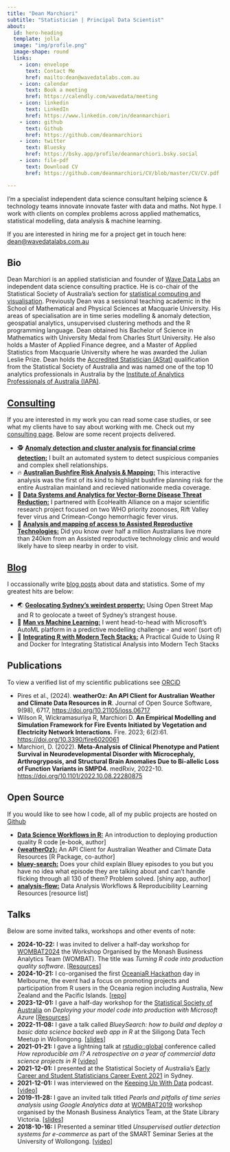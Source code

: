 ```yaml
---
title: "Dean Marchiori"
subtitle: "Statistician | Principal Data Scientist"
about:
  id: hero-heading 
  template: jolla
  image: "img/profile.png"
  image-shape: round
  links:
    - icon: envelope
      text: Contact Me
      href: mailto:dean@wavedatalabs.com.au
    - icon: calendar
      text: Book a meeting
      href: https://calendly.com/wavedata/meeting
    - icon: linkedin
      text: LinkedIn
      href: https://www.linkedin.com/in/deanmarchiori
    - icon: github
      text: Github
      href: https://github.com/deanmarchiori
    - icon: twitter
      text: Bluesky
      href: https://bsky.app/profile/deanmarchiori.bsky.social
    - icon: file-pdf
      text: Download CV
      href: https://github.com/deanmarchiori/CV/blob/master/CV/CV.pdf

---
```



:::{#hero-heading}
I'm a specialist independent data science consultant helping science & technology teams innovate innovate faster with data and maths. Not hype. I work with clients on complex problems across applied mathematics, statistical modelling, data analysis & machine learning.  

If you are interested in hiring me for a project get in touch here: [dean@wavedatalabs.com.au](mailto:dean@wavedatalabs.com.au)
::: 


## Bio  

Dean Marchiori is an applied statistician and founder of [Wave Data Labs](https://www.wavedatalabs.com.au/) an independent data science consulting practice. He is co-chair of the Statistical Society of Australia’s section for [statistical computing and visualisation](https://statsoc.org.au/Statistical-Computing-and-Visualisation-Section). Previously Dean was a sessional teaching academic in the School of Mathematical and Physical Sciences at Macquarie University. His areas of specialisation are in time series modelling & anomaly detection, geospatial analytics, unsupervised clustering methods and the R programming language. Dean obtained his Bachelor of Science in Mathematics with University Medal from Charles Sturt University. He also holds a Master of Applied Finance degree, and a Master of Applied Statistics from Macquarie University where he was awarded the Julian Leslie Prize. Dean holds the [Accredited Statistician (AStat)](https://statsoc.org.au/Professional-accreditation) qualification from the Statistical Society of Australia and was named one of the top 10 analytics professionals in Australia by the [Institute of Analytics Professionals of Australia (IAPA)](https://www.iapa.org.au/).   

## [Consulting](consulting/) 

If you are interested in my work you can read some case studies, or see what my clients have to say about working with me. Check out my [consulting page](consulting/index.qmd). Below are some recent projects delivered.

- 🕵 [**Anomaly detection and cluster analysis for financial crime detection:**](consulting/2024-01-01-service-2/) I built an automated system to detect suspicious companies and complex shell relationships. 
- 🔥 [**Australian Bushfire Risk Analysis & Mapping:**](consulting/2024-01-01-service-1/) This interactive analysis was the first of its kind to highlight bushfire planning risk for the entire Australian mainland and recieved nationwide media coverage.   
- 🦟 [**Data Systems and Analytics for Vector-Borne Disease Threat Reduction:**](consulting/2024-10-11-eco/) I partnered with EcoHealth Alliance on a major scientific research project focused on two WHO priority zoonoses, Rift Valley fever virus and Crimean-Congo hemorrhagic fever virus.
- 👶 [**Analysis and mapping of access to Assisted Reproductive Technologies:**](consulting/2024-01-01-service-4/) Did you know over half a million Australians live more than 240km from an Assisted reproductive technology clinic and would likely have to sleep nearby in order to visit.  


## [Blog](posts/)  

I occassionally write [blog posts](/posts/) about data and statistics. Some of my greatest hits are below:  

- 🌏 [**Geolocating Sydney’s weirdest property:**](posts/2023-09-17-geolocating/) Using Open Street Map and R to geolocate a tweet of Sydney's strangest house.  
- 🥊 [**Man vs Machine Learning:**](posts/2023-06-02-man-vs-ml-20230619T002502Z-001/2023-06-02-man-vs-ml/) I went head-to-head with Microsoft’s AutoML platform in a predictive modelling challenge - and won! (sort of)
- 🔧 [**Integrating R with Modern Tech Stacks:**](posts/2024-12-02-r-docker/) A Practical Guide to Using R and Docker for Integrating Statistical Analysis into Modern Tech Stacks


## Publications  

To view a verified list of my scientific publications see [ORCiD](https://orcid.org/0000-0002-3430-7225)  

- Pires et al., (2024). **weatherOz: An API Client for Australian Weather and Climate Data Resources in R**. Journal of Open Source Software, 9(98), 6717, [https://doi.org/10.21105/joss.06717](https://doi.org/10.21105/joss.06717)   
- Wilson R, Wickramasuriya R, Marchiori D. **An Empirical Modelling and Simulation Framework for Fire Events Initiated by Vegetation and Electricity Network Interactions.** Fire. 2023; 6(2):61. [https://doi.org/10.3390/fire6020061](https://doi.org/10.3390/fire6020061)  
- Marchiori, D. (2022). **Meta-Analysis of Clinical Phenotype and Patient Survival in Neurodevelopmental Disorder with Microcephaly, Arthrogryposis, and Structural Brain Anomalies Due to Bi-allelic Loss of Function Variants in SMPD4.** medRxiv, 2022-10. [https://doi.org/10.1101/2022.10.08.22280875](https://doi.org/10.1101/2022.10.08.22280875)

## Open Source   

If you would like to see how I code, all of my public projects are hosted on [Github](https://github.com/deanmarchiori) 


- [**Data Science Workflows in R:**](https://datasciworkflows.netlify.app/) An introduction to deploying production quality R code [e-book, author]
- [**{weatherOz}:**](https://docs.ropensci.org/weatherOz/) An API Client for Australian Weather and Climate Data Resources [R Package, co-author]  
- [**bluey-search:**](https://deanmarchiori.shinyapps.io/blueysearch/) Does your child explain Bluey episodes to you but you have no idea what episode they are talking about and can't handle flicking through all 130 of them? Problem solved. [shiny app, author]
- [**analysis-flow:**](https://github.com/deanmarchiori/analysis-flow) Data Analysis Workflows & Reproducibility Learning Resources [resource list]


## Talks  

Below are some invited talks, workshops and other events of note:  

- **2024-10-22:** I was invited to deliver a half-day workshop for [WOMBAT2024](https://wombat2024.numbat.space/tutorial_AM3.html) the Workshop Organised by the Monash Business Analytics Team (WOMBAT). The title was *Turning R code into production quality software*. [[Resources](https://datasciworkflows.netlify.app/)]   
- **2024-10-21:** I co-organised the first [OceaniaR Hackathon](https://statsocaus.github.io/oceaniaR-hack/) day in Melbourne, the event had a focus on promoting projects and participation from R users in the Oceania region including Australia, New Zealand and the Pacific Islands. [[repo](https://github.com/StatSocAus/oceaniaR-hack)]  
- **2023-12-01:** I gave a half-day workshop for the [Statistical Society of Australia](https://statsoc.org.au/event-5490184) on *Deploying your model code into production with Microsoft Azure* [[Resources](https://github.com/StatSocAus/tutorial_deploywithazure)]  
- **2022-11-08:** I gave a talk called *BlueySearch: how to build and deploy a basic data science backed web app in R* at the Siligong Data Tech Meetup in Wollongong. [[slides](https://github.com/deanmarchiori/siligong-data-talk)]   
- **2021-01-21:** I gave a lightning talk at [rstudio::global](https://cloud.rstudio.com/resources/rstudioglobal-2021/) conference called *How reproducible am I? A retrospective on a year of commercial data science projects in R* [[video](https://youtu.be/4T8gz9AmNOA)]  
- **2021-12-01:** I presented at the Statistical Society of Australia's [Early Career and Student Statisticians Career Event 2021](https://www.statsoc.org.au/event-4559340) in Sydney. 
- **2021-12-01:** I was interviewed on the [Keeping Up With Data](https://pod.link/1561894306) podcast. [[video](https://pod.link/1561894306)]  
- **2019-11-28:** I gave an invited talk titled *Pearls and pitfalls of time series analysis using Google Analytics data* at [WOMBAT2019](https://www.monash.edu/business/events/past-events/general/wombat2019) workshop organised by the Monash Business Analytics Team, at the State Library Victoria. [[slides](https://github.com/deanmarchiori/WOMBAT2019)]
- **2018-10-16:** I Presented a seminar titled *Unsupervised outlier detection systems for e-commerce* as part of the SMART Seminar Series at the University of Wollongong. [[video](https://youtu.be/BMODMydyrR8)]

